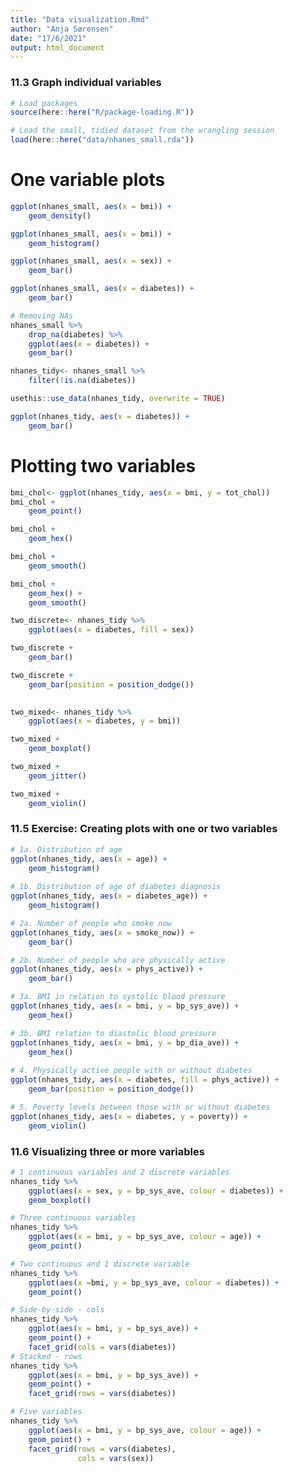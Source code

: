 ```yaml
---
title: "Data visualization.Rmd"
author: "Anja Sørensen"
date: "17/6/2021"
output: html_document
---
```

### 11.3 Graph individual variables

```r
# Load packages
source(here::here("R/package-loading.R"))

# Load the small, tidied dataset from the wrangling session
load(here::here("data/nhanes_small.rda"))
```

# One variable plots
```r
ggplot(nhanes_small, aes(x = bmi)) +
    geom_density()

ggplot(nhanes_small, aes(x = bmi)) +
    geom_histogram()
```

```r
ggplot(nhanes_small, aes(x = sex)) +
    geom_bar()

ggplot(nhanes_small, aes(x = diabetes)) +
    geom_bar()

# Removing NAs
nhanes_small %>% 
    drop_na(diabetes) %>% 
    ggplot(aes(x = diabetes)) +
    geom_bar()
```
```r
nhanes_tidy<- nhanes_small %>% 
    filter(!is.na(diabetes))

usethis::use_data(nhanes_tidy, overwrite = TRUE)

ggplot(nhanes_tidy, aes(x = diabetes)) +
    geom_bar()
```
# Plotting two variables
```r
bmi_chol<- ggplot(nhanes_tidy, aes(x = bmi, y = tot_chol))
bmi_chol +
    geom_point()

bmi_chol +
    geom_hex()

bmi_chol +
    geom_smooth()

bmi_chol +
    geom_hex() +
    geom_smooth()
```
```r
two_discrete<- nhanes_tidy %>%
    ggplot(aes(x = diabetes, fill = sex))

two_discrete +
    geom_bar()

two_discrete +
    geom_bar(position = position_dodge())
    
```
```r
two_mixed<- nhanes_tidy %>% 
    ggplot(aes(x = diabetes, y = bmi))

two_mixed +
    geom_boxplot()

two_mixed +
    geom_jitter()

two_mixed +
    geom_violin()
```

### 11.5 Exercise: Creating plots with one or two variables
```r
# 1a. Distribution of age
ggplot(nhanes_tidy, aes(x = age)) +
    geom_histogram()
    
# 1b. Distribution of age of diabetes diagnosis
ggplot(nhanes_tidy, aes(x = diabetes_age)) +
    geom_histogram()

# 2a. Number of people who smoke now
ggplot(nhanes_tidy, aes(x = smoke_now)) +
    geom_bar()

# 2b. Number of people who are physically active
ggplot(nhanes_tidy, aes(x = phys_active)) +
    geom_bar()

# 3a. BMI in relation to systolic blood pressure
ggplot(nhanes_tidy, aes(x = bmi, y = bp_sys_ave)) +
    geom_hex()

# 3b. BMI relation to diastolic blood pressure
ggplot(nhanes_tidy, aes(x = bmi, y = bp_dia_ave)) +
    geom_hex()
    
# 4. Physically active people with or without diabetes
ggplot(nhanes_tidy, aes(x = diabetes, fill = phys_active)) +
    geom_bar(position = position_dodge())

# 5. Poverty levels between those with or without diabetes
ggplot(nhanes_tidy, aes(x = diabetes, y = poverty)) +
    geom_violin()
```
### 11.6 Visualizing three or more variables

```r
# 1 continuous variables and 2 discrete variables
nhanes_tidy %>% 
    ggplot(aes(x = sex, y = bp_sys_ave, colour = diabetes)) +
    geom_boxplot()

# Three continuous variables
nhanes_tidy %>% 
    ggplot(aes(x = bmi, y = bp_sys_ave, colour = age)) +
    geom_point()

# Two continuous and 1 discrete variable
nhanes_tidy %>% 
    ggplot(aes(x =bmi, y = bp_sys_ave, colour = diabetes)) +
    geom_point()

```
```r
# Side-by-side - cols
nhanes_tidy %>% 
    ggplot(aes(x = bmi, y = bp_sys_ave)) +
    geom_point() +
    facet_grid(cols = vars(diabetes))
# Stacked - rows
nhanes_tidy %>% 
    ggplot(aes(x = bmi, y = bp_sys_ave)) +
    geom_point() +
    facet_grid(rows = vars(diabetes))

# Five variables
nhanes_tidy %>% 
    ggplot(aes(x = bmi, y = bp_sys_ave, colour = age)) +
    geom_point() +
    facet_grid(rows = vars(diabetes), 
               cols = vars(sex))
```

